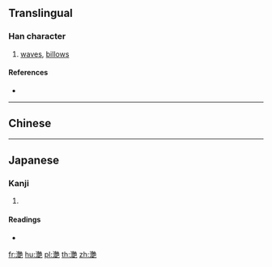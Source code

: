 {{character info/new}}
{{also|灩}}
==Translingual==

===Han character===
{{Han char|rn=85|rad=水|as=19|sn=22|four=|canj=ETTU}}

# [[waves]], [[billows]]

====References====
* {{Han ref|kx=0663.150|dkj=18777|dj=1072.090|hdz=31795.030|uh=7054|ud=28756}}

----

==Chinese==
{{zh-see|灩|v}}

----

==Japanese==

===Kanji===
{{ja-kanji|grade=|rs=水19}}

# {{defn|lang=ja|sort=水19}}

====Readings====
* {{ja-readings|on=[[えん]] (en)|kun=[[なみ]] (nami)}}

[[fr:灔]]
[[hu:灔]]
[[pl:灔]]
[[th:灔]]
[[zh:灔]]
